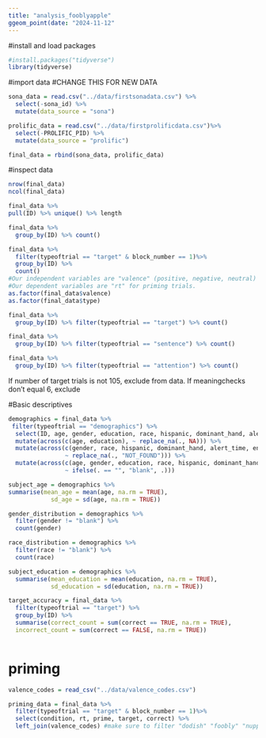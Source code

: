 ```yaml
---
title: "analysis_fooblyapple"
ggeom_point(date: "2024-11-12"
---
```

#install and load packages
```r
#install.packages("tidyverse")
library(tidyverse)
```
#import data
#CHANGE THIS FOR NEW DATA
```r
sona_data = read.csv("../data/firstsonadata.csv") %>%
  select(-sona_id) %>% 
  mutate(data_source = "sona")

prolific_data = read.csv("../data/firstprolificdata.csv")%>%
  select(-PROLIFIC_PID) %>% 
  mutate(data_source = "prolific")

final_data = rbind(sona_data, prolific_data)

```
#inspect data
```r
nrow(final_data)
ncol(final_data)

final_data %>%
pull(ID) %>% unique() %>% length

final_data %>%
  group_by(ID) %>% count()

final_data %>% 
  filter(typeoftrial == "target" & block_number == 1)%>%
  group_by(ID) %>%
  count()
#Our independent variables are "valence" (positive, negative, neutral) and "type" (novel or familiar).
#Our dependent variables are "rt" for priming trials.
as.factor(final_data$valence)
as.factor(final_data$type)

final_data %>%
  group_by(ID) %>% filter(typeoftrial == "target") %>% count()

final_data %>%
  group_by(ID) %>% filter(typeoftrial == "sentence") %>% count() 

final_data %>%
  group_by(ID) %>% filter(typeoftrial == "attention") %>% count() 

```
If number of target trials is not 105, exclude from data. If meaningchecks don't equal 6, exclude

#Basic descriptives
```r
demographics = final_data %>%
 filter(typeoftrial == "demographics") %>%
  select(ID, age, gender, education, race, hispanic, dominant_hand, alert_time, english) %>%
  mutate(across(c(age, education), ~ replace_na(., NA))) %>%
  mutate(across(c(gender, race, hispanic, dominant_hand, alert_time, english), 
                ~ replace_na(., "NOT_FOUND"))) %>%
  mutate(across(c(age, gender, education, race, hispanic, dominant_hand, alert_time, english), 
                ~ ifelse(. == "", "blank", .)))

subject_age = demographics %>%
summarise(mean_age = mean(age, na.rm = TRUE),
            sd_age = sd(age, na.rm = TRUE))

gender_distribution = demographics %>%
  filter(gender != "blank") %>%
  count(gender)

race_distribution = demographics %>%
  filter(race != "blank") %>%
  count(race)

subject_education = demographics %>%
  summarise(mean_education = mean(education, na.rm = TRUE),
            sd_education = sd(education, na.rm = TRUE))

target_accuracy = final_data %>%
  filter(typeoftrial == "target") %>%
  group_by(ID) %>%
  summarise(correct_count = sum(correct == TRUE, na.rm = TRUE),
  incorrect_count = sum(correct == FALSE, na.rm = TRUE))



```

# priming

```r
valence_codes = read_csv("../data/valence_codes.csv")

priming_data = final_data %>% 
  filter(typeoftrial == "target" & block_number == 1)%>%
  select(condition, rt, prime, target, correct) %>%
  left_join(valence_codes) #make sure to filter "dodish" "foobly" "nuppical" "mipp"
```
#

